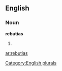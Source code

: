 ==English==

===Noun===
'''rebutias'''

# {{plural of|[[rebutia]]}}

[[Category:English plurals]]

[[ar:rebutias]]